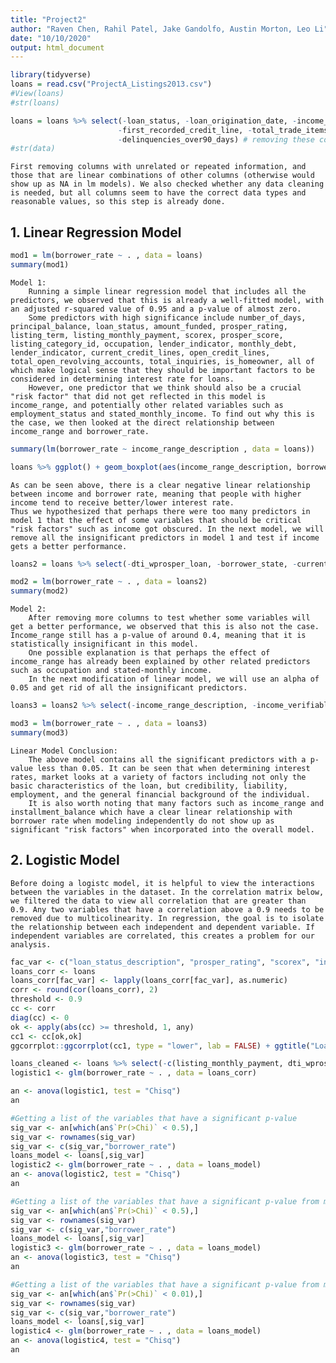 ---
title: "Project2"
author: "Raven Chen, Rahil Patel, Jake Gandolfo, Austin Morton, Leo Li"
date: "10/10/2020"
output: html_document
---

```{r include=FALSE}
library(tidyverse)
loans = read.csv("ProjectA_Listings2013.csv")
#View(loans)
#str(loans)
```

```{r}
loans = loans %>% select(-loan_status, -loan_origination_date, -income_range, -borrower_city,
                        -first_recorded_credit_line, -total_trade_items, -now_delinquent_derog,
                        -delinquencies_over90_days) # removing these columns
#str(data)
```

```{}
First removing columns with unrelated or repeated information, and those that are linear combinations of other columns (otherwise would show up as NA in lm models). We also checked whether any data cleaning is needed, but all columns seem to have the correct data types and reasonable values, so this step is already done.
```

## 1. Linear Regression Model
```{r}
mod1 = lm(borrower_rate ~ . , data = loans)
summary(mod1)
```

```{}
Model 1: 
    Running a simple linear regression model that includes all the predictors, we observed that this is already a well-fitted model, with an adjusted r-squared value of 0.95 and a p-value of almost zero. 
    Some predictors with high significance include number_of_days, principal_balance, loan_status, amount_funded, prosper_rating, listing_term, listing_monthly_payment, scorex, prosper_score, listing_category_id, occupation, lender_indicator, monthly_debt, lender_indicator, current_credit_lines, open_credit_lines, total_open_revolving_accounts, total_inquiries, is_homeowner, all of which make logical sense that they should be important factors to be considered in determining interest rate for loans. 
    However, one predictor that we think should also be a crucial "risk factor" that did not get reflected in this model is income_range, and potentially other related variables such as employment_status and stated_monthly_income. To find out why this is the case, we then looked at the direct relationship between income_range and borrower_rate.
```

```{r}
summary(lm(borrower_rate ~ income_range_description , data = loans))

loans %>% ggplot() + geom_boxplot(aes(income_range_description, borrower_rate))
```
```{}
As can be seen above, there is a clear negative linear relationship between income and borrower rate, meaning that people with higher income tend to receive better/lower interest rate. 
Thus we hypothesized that perhaps there were too many predictors in model 1 that the effect of some variables that should be critical "risk factors" such as income got obscured. In the next model, we will remove all the insignificant predictors in model 1 and test if income gets a better performance.
```

```{r}
loans2 = loans %>% select(-dti_wprosper_loan, -borrower_state, -current_delinquencies, -delinquencies_last7_years, -public_records_last10_years, -public_records_last12_months, -credit_lines_last7_years, -amount_delinquent,  -installment_balance, -real_estate_balance, -revolving_balance, -real_estate_payment, -revolving_available_percent, -satisfactory_accounts, -was_delinquent_derog, -delinquencies_over60_days)

mod2 = lm(borrower_rate ~ . , data = loans2)
summary(mod2)
```
```{}
Model 2:
    After removing more columns to test whether some variables will get a better performance, we observed that this is also not the case. Income_range still has a p-value of around 0.4, meaning that it is statistically insignificant in this model. 
    One possible explanation is that perhaps the effect of income_range has already been explained by other related predictors such as occupation and stated-monthly income.
    In the next modification of linear model, we will use an alpha of 0.05 and get rid of all the insignificant predictors.
```

```{r}
loans3 = loans2 %>% select(-income_range_description, -income_verifiable, -months_employed, -current_credit_lines)

mod3 = lm(borrower_rate ~ . , data = loans3)
summary(mod3)
```

```{}
Linear Model Conclusion:
    The above model contains all the significant predictors with a p-value less than 0.05. It can be seen that when determining interest rates, market looks at a variety of factors including not only the basic characteristics of the loan, but credibility, liability, employment, and the general financial background of the individual.
    It is also worth noting that many factors such as income_range and installment_balance which have a clear linear relationship with borrower rate when modeling independently do not show up as significant "risk factors" when incorporated into the overall model. 
```

## 2. Logistic Model


```{}
Before doing a logistc model, it is helpful to view the interactions between the variables in the dataset. In the correlation matrix below, we filtered the data to view all correlation that are greater than 0.9. Any two variables that have a correlation above a 0.9 needs to be removed due to multicolinearity. In regression, the goal is to isolate the relationship between each independent and dependent variable. If independent variables are correlated, this creates a problem for our analysis. 
```

```{r}
fac_var <- c("loan_status_description", "prosper_rating", "scorex", "income_range_description", "employment_status_description", "occupation", "borrower_state", "is_homeowner", "income_verifiable")
loans_corr <- loans
loans_corr[fac_var] <- lapply(loans_corr[fac_var], as.numeric)
corr <- round(cor(loans_corr), 2)
threshold <- 0.9
cc <- corr
diag(cc) <- 0
ok <- apply(abs(cc) >= threshold, 1, any)
cc1 <- cc[ok,ok]
ggcorrplot::ggcorrplot(cc1, type = "lower", lab = FALSE) + ggtitle("Loans Correlation Matrix")
```

```{r}
loans_cleaned <- loans %>% select(-c(listing_monthly_payment, dti_wprosper_loan, open_credit_lines, credit_lines_last7_years))
logistic1 <- glm(borrower_rate ~ . , data = loans_corr)
```

```{r}
an <- anova(logistic1, test = "Chisq")
an
```

```{r}
#Getting a list of the variables that have a significant p-value
sig_var <- an[which(an$`Pr(>Chi)` < 0.5),]
sig_var <- rownames(sig_var)
sig_var <- c(sig_var,"borrower_rate")
loans_model <- loans[,sig_var]
logistic2 <- glm(borrower_rate ~ . , data = loans_model)
an <- anova(logistic2, test = "Chisq")
an
```


```{r}
#Getting a list of the variables that have a significant p-value from model 2
sig_var <- an[which(an$`Pr(>Chi)` < 0.5),]
sig_var <- rownames(sig_var)
sig_var <- c(sig_var,"borrower_rate")
loans_model <- loans[,sig_var]
logistic3 <- glm(borrower_rate ~ . , data = loans_model)
an <- anova(logistic3, test = "Chisq")
an
```

```{r}
#Getting a list of the variables that have a significant p-value from model 2
sig_var <- an[which(an$`Pr(>Chi)` < 0.01),]
sig_var <- rownames(sig_var)
sig_var <- c(sig_var,"borrower_rate")
loans_model <- loans[,sig_var]
logistic4 <- glm(borrower_rate ~ . , data = loans_model)
an <- anova(logistic4, test = "Chisq")
an
```

